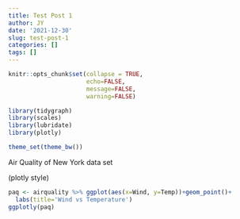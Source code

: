 ```yaml
---
title: Test Post 1
author: JY
date: '2021-12-30'
slug: test-post-1
categories: []
tags: []
---
```


```r
knitr::opts_chunk$set(collapse = TRUE,
                      echo=FALSE,
                      message=FALSE,
                      warning=FALSE)

library(tidygraph)
library(scales)
library(lubridate)
library(plotly)

theme_set(theme_bw())
```

Air Quality of New York data set

(plotly style)

```r
paq <- airquality %>% ggplot(aes(x=Wind, y=Temp))+geom_point()+
  labs(title='Wind vs Temperature')
ggplotly(paq)
```

